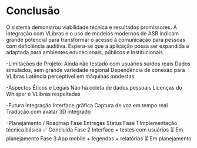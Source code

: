 # Conclusão

O sistema demonstrou viabilidade técnica e resultados promissores. A integração com VLibras e o uso de modelos modernos de ASR indicam grande potencial para transformar o acesso à comunicação para pessoas com deficiência auditiva.
Espera-se que a aplicação possa ser expandida e adaptada para ambientes educacionais, públicos e institucionais.

-Limitações do Projeto:
Ainda não testado com usuários surdos reais
Dados simulados, sem grande variedade regional
Dependência de conexão para VLibras
Latência perceptível em máquinas modestas

-Aspectos Éticos e Legais
Não há coleta de dados pessoais
Licenças do Whisper e VLibras respeitadas

-Futura integração
Interface gráfica
Captura de voz em tempo real
Tradução com avatar 3D integrado

-Planejamento / Roadmap
Fase	Entregas	Status
Fase 1	Implementação técnica básica	✅ Concluída
Fase 2	Interface + testes com usuários	⏳ Em planejamento
Fase 3	App mobile + legendas + relatórios	⏳ Em planejamento